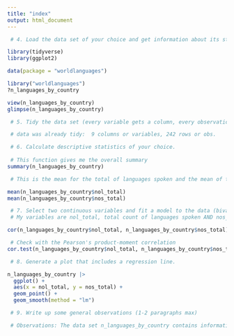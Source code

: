 ```yaml
---
title: "index"
output: html_document
---
```


```r
 # 4. Load the data set of your choice and get information about its structure (remember all code needs to be inside a knitr code chunk)

library(tidyverse)
library(ggplot2)

data(package = "worldlanguages")

library("worldlanguages")
?n_languages_by_country

view(n_languages_by_country)
glimpse(n_languages_by_country)
```

```r
 # 5. Tidy the data set (every variable gets a column, every observation occupies a single row), if necessary.

 # data was already tidy:  9 columns or variables, 242 rows or obs. 

 # 6. Calculate descriptive statistics of your choice.
 
 # This function gives me the overall summary
summary(n_languages_by_country)

 # This is the mean for the total of languages spoken and the mean of the total speakers

mean(n_languages_by_country$nol_total)
mean(n_languages_by_country$nos_total)

 # 7. Select two continuous variables and fit a model to the data (bivariate regression).
 # My variables are nol_total, total count of languages spoken AND nos_total, number of total speakers

cor(n_languages_by_country$nol_total, n_languages_by_country$nos_total)

 # Check with the Pearson's product-moment correlation
cor.test(n_languages_by_country$nol_total, n_languages_by_country$nos_total)

 # 8. Generate a plot that includes a regression line.

n_languages_by_country |>
  ggplot() +
  aes(x = nol_total, y = nos_total) +
  geom_point() +
  geom_smooth(method = "lm")

 # 9. Write up some general observations (1-2 paragraphs max)

 # Observations: The data set n_languages_by_country contains information about the number of languages spoken in 242 countries. It is a large data set obtained from Wikipedia. Some of the variables consider are the total count of languages and the number of total speakers. Thanks to the model generated, we can see that the p-value of the correlation of those two variables is very small (1.412e-14), indicating that it is significant. This indicates that as one of the variables increases, the other one will as well. The same can be concluded after visualizing the plot with the regression line.
```

